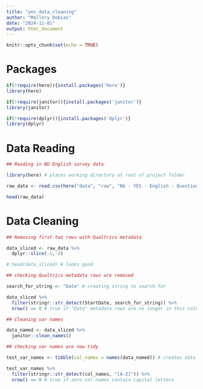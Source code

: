 ```yaml
---
title: "yes_data_cleaning"
author: "Mallory Dobias"
date: "2024-11-01"
output: html_document
---
```


```r
knitr::opts_chunk$set(echo = TRUE)
```

# Packages

```r

if(!require(here)){install.packages('here')}
library(here)

if(!require(janitor)){install.packages('janitor')}
library(janitor)

if(!require(dplyr)){install.packages('dplyr')}
library(dplyr)

```

# Data Reading

```r

## Reading in NU English survey data

library(here) # places working directory at root of project folder

raw_data <- read.csv(here("data", "raw", "NU - YES - English - Questionnaires Optional_October 31, 2024_14.42.csv")) # directing to data from project folder root

head(raw_data)

```

# Data Cleaning

```r

## Removing first two rows with Qualtrics metadata

data_sliced <- raw_data %>%
  dplyr::slice(-1,-2)

# head(data_sliced) # looks good

## checking Qualtrics metadata rows are removed

search_for_string <- "Date" # creating string to search for

data_sliced %>%
  filter(stringr::str_detect(StartDate, search_for_string)) %>%
  nrow() == 0 # true if "Date" metadata rows are no longer in this column of data frame

```

```r

## Cleaning var names

data_named <- data_sliced %>%
  janitor::clean_names()

## checking var names are now tidy

test_var_names <- tibble(col_names = names(data_named)) # creates data frame of names

test_var_names %>%
  filter(stringr::str_detect(col_names, "[A-Z]")) %>%
  nrow() == 0 # true if zero col names contain capital letters

```

